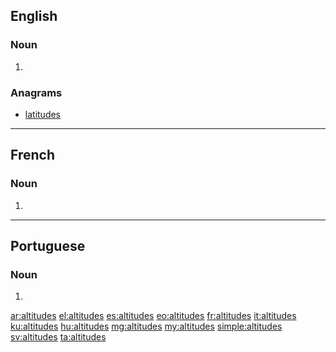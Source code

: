 ==English==

===Noun===
{{head|en|plural}}

# {{plural of|altitude|lang=en|nocat=1}}

===Anagrams===
* [[latitudes]]

----

==French==

===Noun===
{{head|fr|plural}}

# {{plural of|altitude|lang=fr|nocat=1}}

----

==Portuguese==

===Noun===
{{head|pt|plural}} {{f}}

# {{plural of|altitude|lang=pt|nocat=1}}

[[ar:altitudes]]
[[el:altitudes]]
[[es:altitudes]]
[[eo:altitudes]]
[[fr:altitudes]]
[[it:altitudes]]
[[ku:altitudes]]
[[hu:altitudes]]
[[mg:altitudes]]
[[my:altitudes]]
[[simple:altitudes]]
[[sv:altitudes]]
[[ta:altitudes]]